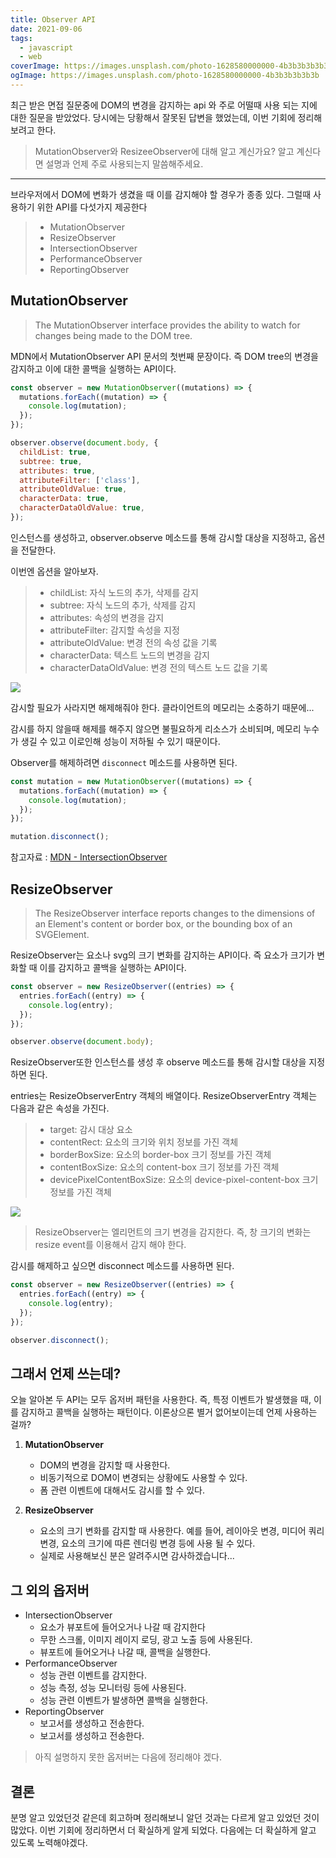 ```yaml
---
title: Observer API
date: 2021-09-06
tags:
  - javascript
  - web
coverImage: https://images.unsplash.com/photo-1628580000000-4b3b3b3b3b3b
ogImage: https://images.unsplash.com/photo-1628580000000-4b3b3b3b3b3b
---
```


최근 받은 면접 질문중에 DOM의 변경을 감지하는 api 와 주로 어떨때 사용 되는 지에 대한 질문을 받았었다.
당시에는 당황해서 잘못된 답변을 했었는데, 이번 기회에 정리해 보려고 한다.

> MutationObserver와 ResizeeObserver에 대해 알고 계신가요?
> 알고 계신다면 설명과 언제 주로 사용되는지 말씀해주세요.

----------------

브라우저에서 DOM에 변화가 생겼을 때 이를 감지해야 할 경우가 종종 있다. 그럴때 사용하기 위한 API를 다섯가지 제공한다

> - MutationObserver
> - ResizeObserver
> - IntersectionObserver
> - PerformanceObserver
> - ReportingObserver

## MutationObserver

> The MutationObserver interface provides the ability to watch for changes being made to the DOM tree.

MDN에서 MutationObserver API 문서의 첫번째 문장이다.
즉 DOM tree의 변경을 감지하고 이에 대한 콜백을 실행하는 API이다.

```javascript
const observer = new MutationObserver((mutations) => {
  mutations.forEach((mutation) => {
    console.log(mutation);
  });
});

observer.observe(document.body, {
  childList: true,
  subtree: true,
  attributes: true,
  attributeFilter: ['class'],
  attributeOldValue: true,
  characterData: true,
  characterDataOldValue: true,
});
```

인스턴스를 생성하고, observer.observe 메소드를 통해 감시할 대상을 지정하고, 옵션을 전달한다.

이번엔 옵션을 알아보자.

> - childList: 자식 노드의 추가, 삭제를 감지
> - subtree: 자식 노드의 추가, 삭제를 감지
> - attributes: 속성의 변경을 감지
> - attributeFilter: 감지할 속성을 지정
> - attributeOldValue: 변경 전의 속성 값을 기록
> - characterData: 텍스트 노드의 변경을 감지
> - characterDataOldValue: 변경 전의 텍스트 노드 값을 기록

![](https://velog.velcdn.com/images/r_eum/post/0e6b672c-ae71-4bd7-ba24-4442043d8a67/image.gif)

감시할 필요가 사라지면 해제해줘야 한다.
클라이언트의 메모리는 소중하기 때문에...

감시를 하지 않을때 해제를 해주지 않으면 불필요하게 리소스가 소비되며, 메모리 누수가 생길 수 있고 이로인해 성능이 저하될 수 있기 때문이다.

Observer를 해제하려면 `disconnect` 메소드를 사용하면 된다.

```javascript
const mutation = new MutationObserver((mutations) => {
  mutations.forEach((mutation) => {
    console.log(mutation);
  });
});

mutation.disconnect();
```

참고자료 : [MDN - IntersectionObserver](https://developer.mozilla.org/ko/docs/Web/API/IntersectionObserver)

## ResizeObserver

> The ResizeObserver interface reports changes to the dimensions of an Element's content or border box, or the bounding box of an SVGElement.

ResizeObserver는 요소나 svg의 크기 변화를 감지하는 API이다.
즉 요소가 크기가 변화할 때 이를 감지하고 콜백을 실행하는 API이다.

```javascript
const observer = new ResizeObserver((entries) => {
  entries.forEach((entry) => {
    console.log(entry);
  });
});

observer.observe(document.body);
```

ResizeObserver또한 인스턴스를 생성 후 observe 메소드를 통해 감시할 대상을 지정하면 된다.

entries는 ResizeObserverEntry 객체의 배열이다. ResizeObserverEntry 객체는 다음과 같은 속성을 가진다.

> - target: 감시 대상 요소
> - contentRect: 요소의 크기와 위치 정보를 가진 객체
> - borderBoxSize: 요소의 border-box 크기 정보를 가진 객체
> - contentBoxSize: 요소의 content-box 크기 정보를 가진 객체
> - devicePixelContentBoxSize: 요소의 device-pixel-content-box 크기 정보를 가진 객체

![](https://velog.velcdn.com/images/r_eum/post/7b81944c-4fac-4fbd-adf6-e84260d7ccc2/image.gif)

> ResizeObserver는 엘리먼트의 크기 변경을 감지한다. 즉, 창 크기의 변화는 resize event를 이용해서 감지 해야 한다.

감시를 해제하고 싶으면 disconnect 메소드를 사용하면 된다.

```javascript
const observer = new ResizeObserver((entries) => {
  entries.forEach((entry) => {
    console.log(entry);
  });
});

observer.disconnect();
```

## 그래서 언제 쓰는데?

오늘 알아본 두 API는 모두 옵저버 패턴을 사용한다. 즉, 특정 이벤트가 발생했을 때, 이를 감지하고 콜백을 실행하는 패턴이다.
이론상으론 별거 없어보이는데 언제 사용하는 걸까?

1. **MutationObserver**

   - DOM의 변경을 감지할 때 사용한다.
   - 비동기적으로 DOM이 변경되는 상황에도 사용할 수 있다.
   - 폼 관련 이벤트에 대해서도 감시를 할 수 있다.

2. **ResizeObserver**
   - 요소의 크기 변화를 감지할 때 사용한다. 예를 들어, 레이아웃 변경, 미디어 쿼리 변경, 요소의 크기에 따른 렌더링 변경 등에 사용 될 수 있다.
   - 실제로 사용해보신 분은 알려주시면 감사하겠습니다...

## 그 외의 옵저버

- IntersectionObserver
  - 요소가 뷰포트에 들어오거나 나갈 때 감지한다
  - 무한 스크롤, 이미지 레이지 로딩, 광고 노출 등에 사용된다.
  - 뷰포트에 들어오거나 나갈 때, 콜백을 실행한다.
- PerformanceObserver
  - 성능 관련 이벤트를 감지한다.
  - 성능 측정, 성능 모니터링 등에 사용된다.
  - 성능 관련 이벤트가 발생하면 콜백을 실행한다.
- ReportingObserver
  - 보고서를 생성하고 전송한다.
  - 보고서를 생성하고 전송한다.

>아직 설명하지 못한 옵저버는 다음에 정리해야 겠다.

## 결론

분명 알고 있었던것 같은데 회고하며 정리해보니 알던 것과는 다르게 알고 있었던 것이 많았다. 이번 기회에 정리하면서 더 확실하게 알게 되었다. 다음에는 더 확실하게 알고 있도록 노력해야겠다.
